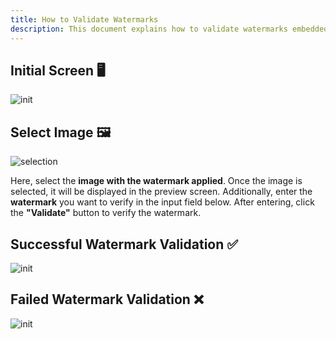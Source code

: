```yaml
---
title: How to Validate Watermarks
description: This document explains how to validate watermarks embedded in images.
---
```


## Initial Screen 🖥️
![init](/images/docs/en/validation/init.png)

## Select Image 🖼️
![selection](/images/docs/en/validation/image_selection.png)

Here, select the **image with the watermark applied**. Once the image is selected, it will be displayed in the preview screen.
Additionally, enter the **watermark** you want to verify in the input field below.
After entering, click the **"Validate"** button to verify the watermark.

## Successful Watermark Validation ✅
![init](/images/docs/en/validation/watermark_good.png)

## Failed Watermark Validation ❌
![init](/images/docs/en/validation/watermark_bad.png)